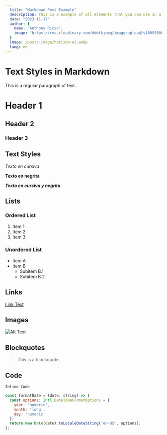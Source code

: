 ```yaml
---
  title: "Markdown Post Example"
  description: This is a example of all elements that you can use in a markdown post. Here you can see how to use headers, text styles, lists, links, images, blockquotes and code.
  date: "2023-11-17"
  author: {
    name: "Anthony Ricse",
    image: "https://res.cloudinary.com/ddwtkjumq/image/upload/v1695958632/portfolio/wmfwrsyi2upi4jzlessl.jpg"
  }
  image: /posts-image/horizon-ai.webp
  lang: en
---
```


# Text Styles in Markdown

This is a regular paragraph of text.

# Header 1

## Header 2

### Header 3

## Text Styles

_Texto en cursiva_

**Texto en negrita**

**_Texto en cursiva y negrita_**

## Lists

### Ordered List

1. Item 1
2. Item 2
3. Item 3

### Unordered List

- Item A
- Item B
  - Subitem B.1
  - Subitem B.2

## Links

[Link Text](https://www.example.com)

## Images

![Alt Text](/portfolio-logo.png)

## Blockquotes

> This is a blockquote.

## Code

`Inline Code`

```javascript
const formatDate = (date: string) => {
  const options: Intl.DateTimeFormatOptions = {
    year: 'numeric',
    month: 'long',
    day: 'numeric'
  };
  return new Date(date).toLocaleDateString('en-US', options);
};
```
